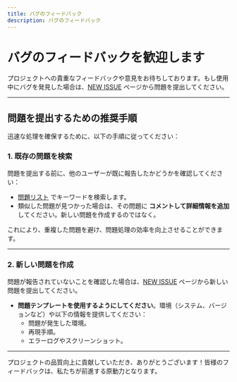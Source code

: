 ```yaml
---
title: バグのフィードバック
description: バグのフィードバック
---
```


# バグのフィードバックを歓迎します

プロジェクトへの貴重なフィードバックや意見をお待ちしております。もし使用中にバグを発見した場合は、[NEW ISSUE](https://github.com/CodePhiliaX/fastexcel/issues/new/choose) ページから問題を提出してください。

---

## 問題を提出するための推奨手順

迅速な処理を確保するために、以下の手順に従ってください：

### 1. **既存の問題を検索**
問題を提出する前に、他のユーザーが既に報告したかどうかを確認してください：
- [問題リスト](https://github.com/CodePhiliaX/fastexcel/issues) でキーワードを検索します。
- 類似した問題が見つかった場合は、その問題に **コメントして詳細情報を追加** してください。新しい問題を作成するのではなく。

これにより、重複した問題を避け、問題処理の効率を向上させることができます。

---

### 2. **新しい問題を作成**
問題が報告されていないことを確認した場合は、[NEW ISSUE](https://github.com/CodePhiliaX/fastexcel/issues/new/choose) ページから新しい問題を提出してください。

- **問題テンプレートを使用するようにしてください**。環境（システム、バージョンなど）や以下の情報を提供してください：
  - 問題が発生した環境。
  - 再現手順。
  - エラーログやスクリーンショット。

---

プロジェクトの品質向上に貢献していただき、ありがとうございます！皆様のフィードバックは、私たちが前進する原動力となります。